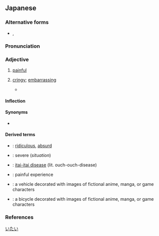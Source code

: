 ==Japanese==
{{ja-kanjitab|いた|sort=いたい|yomi=kun}}

===Alternative forms===
* {{sense|cringy}} {{ja-r|イタい}}, {{ja-r|イタイ}}

===Pronunciation===
{{ja-pron|いたい|acc=2|acc_ref=SMK2}}
{{ja-ojad}}

===Adjective===
{{ja-adj|infl=i|いたい}}

# [[painful]]
#: {{ja-usex|頭が'''痛い'''。|あたま が '''いたい'''。|I have a headache.}}
#: {{ja-usex|お腹が'''痛い'''。|おなか が '''いたい'''。|My stomach hurts.}}
#: {{ja-usex|痛っ！|いたっ！|Ow!}}
# {{lb|ja|slang}} [[cringy]]; [[embarrassing]]
#* {{quote-web|ja|date=<!--republished in October 2020-->|author={{lang|ja|いたる}}|title={{lang|ja|#31 アオバ、妹いるってよ}}|work={{w2|ja|キモオタ、アイドルやるってよ}}|trans-work=|url=https://seiga.nicovideo.jp/watch/mg515487}}
#*: {{ja-usex|「[[てっきり]][[推し]]を[[自分]]の[[妹]]とか[[言う|言っ]]てる'''イタい'''[[人]]かと[[思う|思っ]]てましたよ〜」|「てっきり おし を じぶん の いもうと と か いってる '''イタい''' ひと か と おもってました よ〜」|"I totally thought that you were just one of those '''embarassing''' people who call their favorite idol their little sister or something!"}}

====Inflection====
{{ja-i|いた}}

====Synonyms====
* {{sense|embarrassing}} {{ja-r|痛%々しい|いた%いたし.い}}

====Derived terms====
* {{ja-r|片%腹%痛い|かた%はら%いたい}}: [[ridiculous]], [[absurd]]
* {{ja-r|手%痛い|て%いたい}}: severe (''situation'')
* {{ja-r|痛い 痛い 病|いたい いたい びょう}}: [[itai-itai disease]] (lit. ouch-ouch-disease)
* {{ja-r|痛い目|いたいめ}}: painful experience
* {{ja-r|痛%車|いた%しゃ}}: a vehicle decorated with images of fictional anime, manga, or game characters
* {{ja-r|痛チャリ|いたチャリ}}: a bicycle decorated with images of fictional anime, manga, or game characters

===References===
<references/>

[[Category:Japanese basic words|いたい]]